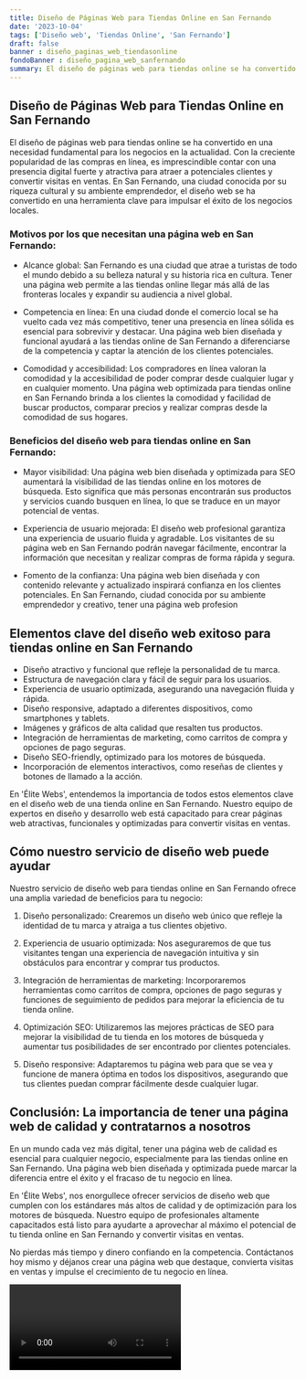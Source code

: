 ```yaml
---
title: Diseño de Páginas Web para Tiendas Online en San Fernando
date: '2023-10-04'
tags: ['Diseño web', 'Tiendas Online', 'San Fernando']
draft: false
banner : diseño_paginas_web_tiendasonline
fondoBanner : diseño_pagina_web_sanfernando
summary: El diseño de páginas web para tiendas online se ha convertido en una necesidad fundamental para los negocios en la actualidad. Con la creciente popularidad de las compras en línea, es imprescindible contar con una presencia digital fuerte y atractiva para atraer a potenciales clientes y convertir visitas en ventas. En San Fernando, una ciudad conocida por su riqueza cultural y su ambiente emprendedor, el diseño web se ha convertido en una herramienta clave para impulsar el éxito de los negocios locales.
---
```


## Diseño de Páginas Web para Tiendas Online en San Fernando

El diseño de páginas web para tiendas online se ha convertido en una necesidad fundamental para los negocios en la actualidad. Con la creciente popularidad de las compras en línea, es imprescindible contar con una presencia digital fuerte y atractiva para atraer a potenciales clientes y convertir visitas en ventas. En San Fernando, una ciudad conocida por su riqueza cultural y su ambiente emprendedor, el diseño web se ha convertido en una herramienta clave para impulsar el éxito de los negocios locales.

### Motivos por los que necesitan una página web en San Fernando:

- Alcance global: San Fernando es una ciudad que atrae a turistas de todo el mundo debido a su belleza natural y su historia rica en cultura. Tener una página web permite a las tiendas online llegar más allá de las fronteras locales y expandir su audiencia a nivel global.

- Competencia en línea: En una ciudad donde el comercio local se ha vuelto cada vez más competitivo, tener una presencia en línea sólida es esencial para sobrevivir y destacar. Una página web bien diseñada y funcional ayudará a las tiendas online de San Fernando a diferenciarse de la competencia y captar la atención de los clientes potenciales.

- Comodidad y accesibilidad: Los compradores en línea valoran la comodidad y la accesibilidad de poder comprar desde cualquier lugar y en cualquier momento. Una página web optimizada para tiendas online en San Fernando brinda a los clientes la comodidad y facilidad de buscar productos, comparar precios y realizar compras desde la comodidad de sus hogares.

### Beneficios del diseño web para tiendas online en San Fernando:

- Mayor visibilidad: Una página web bien diseñada y optimizada para SEO aumentará la visibilidad de las tiendas online en los motores de búsqueda. Esto significa que más personas encontrarán sus productos y servicios cuando busquen en línea, lo que se traduce en un mayor potencial de ventas.

- Experiencia de usuario mejorada: El diseño web profesional garantiza una experiencia de usuario fluida y agradable. Los visitantes de su página web en San Fernando podrán navegar fácilmente, encontrar la información que necesitan y realizar compras de forma rápida y segura.

- Fomento de la confianza: Una página web bien diseñada y con contenido relevante y actualizado inspirará confianza en los clientes potenciales. En San Fernando, ciudad conocida por su ambiente emprendedor y creativo, tener una página web profesion

<GifSeo />

<Cta />

## Elementos clave del diseño web exitoso para tiendas online en San Fernando

- Diseño atractivo y funcional que refleje la personalidad de tu marca.
- Estructura de navegación clara y fácil de seguir para los usuarios.
- Experiencia de usuario optimizada, asegurando una navegación fluida y rápida.
- Diseño responsive, adaptado a diferentes dispositivos, como smartphones y tablets.
- Imágenes y gráficos de alta calidad que resalten tus productos.
- Integración de herramientas de marketing, como carritos de compra y opciones de pago seguras.
- Diseño SEO-friendly, optimizado para los motores de búsqueda.
- Incorporación de elementos interactivos, como reseñas de clientes y botones de llamado a la acción.

En 'Élite Webs', entendemos la importancia de todos estos elementos clave en el diseño web de una tienda online en San Fernando. Nuestro equipo de expertos en diseño y desarrollo web está capacitado para crear páginas web atractivas, funcionales y optimizadas para convertir visitas en ventas.

## Cómo nuestro servicio de diseño web puede ayudar

Nuestro servicio de diseño web para tiendas online en San Fernando ofrece una amplia variedad de beneficios para tu negocio:

1. Diseño personalizado: Crearemos un diseño web único que refleje la identidad de tu marca y atraiga a tus clientes objetivo.

2. Experiencia de usuario optimizada: Nos aseguraremos de que tus visitantes tengan una experiencia de navegación intuitiva y sin obstáculos para encontrar y comprar tus productos.

3. Integración de herramientas de marketing: Incorporaremos herramientas como carritos de compra, opciones de pago seguras y funciones de seguimiento de pedidos para mejorar la eficiencia de tu tienda online.

4. Optimización SEO: Utilizaremos las mejores prácticas de SEO para mejorar la visibilidad de tu tienda en los motores de búsqueda y aumentar tus posibilidades de ser encontrado por clientes potenciales.

5. Diseño responsive: Adaptaremos tu página web para que se vea y funcione de manera óptima en todos los dispositivos, asegurando que tus clientes puedan comprar fácilmente desde cualquier lugar.

## Conclusión: La importancia de tener una página web de calidad y contratarnos a nosotros

En un mundo cada vez más digital, tener una página web de calidad es esencial para cualquier negocio, especialmente para las tiendas online en San Fernando. Una página web bien diseñada y optimizada puede marcar la diferencia entre el éxito y el fracaso de tu negocio en línea.

En 'Élite Webs', nos enorgullece ofrecer servicios de diseño web que cumplen con los estándares más altos de calidad y de optimización para los motores de búsqueda. Nuestro equipo de profesionales altamente capacitados está listo para ayudarte a aprovechar al máximo el potencial de tu tienda online en San Fernando y convertir visitas en ventas.

No pierdas más tiempo y dinero confiando en la competencia. Contáctanos hoy mismo y déjanos crear una página web que destaque, convierta visitas en ventas y impulse el crecimiento de tu negocio en línea.

<Video />

<CtaBot job='Tiendas Online' city='San Fernando'/>

<Gmaps query='San Fernando+españa+maps' />